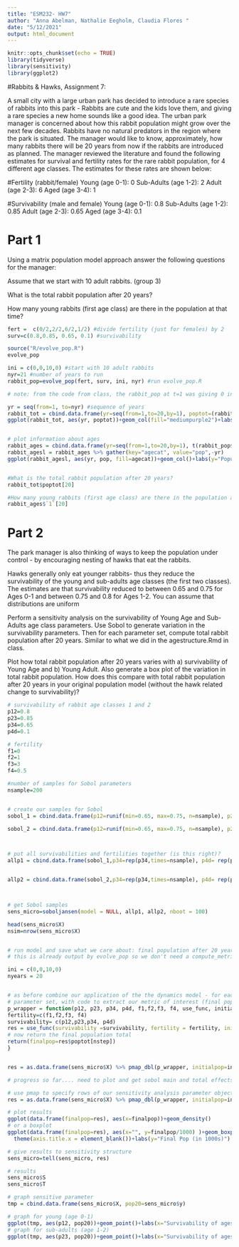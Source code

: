 ```yaml
---
title: "ESM232- HW7"
author: "Anna Abelman, Nathalie Eegholm, Claudia Flores "
date: "5/12/2021"
output: html_document
---
```


```r
knitr::opts_chunk$set(echo = TRUE)
library(tidyverse)
library(sensitivity)
library(ggplot2)
```

#Rabbits & Hawks, Assignment 7:

A small city with a large urban park has decided to introduce a rare species of rabbits into this park - Rabbits are cute and the kids love them, and giving a rare species a new home sounds like a good idea. The urban park manager is concerned about how this rabbit population might grow over the next few decades. Rabbits have no natural predators in the region where the park is situated. The manager would like to know, approximately, how many rabbits there will be 20 years from now if the rabbits are introduced as planned. The manager reviewed the literature and found the following estimates for survival and fertility rates for the rare rabbit population, for 4 different age classes. The estimates for these rates are shown below:

#Fertility (rabbit/female)
Young (age 0-1): 0
Sub-Adults (age 1-2): 2
Adult (age 2-3): 6
Aged (age 3-4): 1

#Survivability (male and female)
Young (age 0-1): 0.8
Sub-Adults (age 1-2): 0.85
Adult (age 2-3): 0.65
Aged (age 3-4): 0.1


# Part 1
Using a matrix population model approach answer the following questions for the manager:

Assume that we start with 10 adult rabbits. (group 3)

What is the total rabbit population after 20 years?

How many young rabbits (first age class) are there in the population at that time?


```r

fert =  c(0/2,2/2,6/2,1/2) #divide fertility (just for females) by 2
surv=c(0.8,0.85, 0.65, 0.1) #survivability 

source("R/evolve_pop.R")
evolve_pop

ini = c(0,0,10,0) #start with 10 adult rabbits
nyr=21 #number of years to run 
rabbit_pop=evolve_pop(fert, surv, ini, nyr) #run evolve_pop.R

# note: from the code from class, the rabbit_pop at t=1 was giving 0 instead of 10, so I had to account for this in lines 57 and 62 when creating the dataframes

yr = seq(from=1, to=nyr) #sequence of years
rabbit_tot = cbind.data.frame(yr=seq(from=1,to=20,by=1), poptot=(rabbit_pop$poptot[2:21]))
ggplot(rabbit_tot, aes(yr, poptot))+geom_col(fill="mediumpurple2")+labs(y="Total Rabbit Population", x="Year")


# plot information about ages
rabbit_ages = cbind.data.frame(yr=seq(from=1,to=20,by=1), t(rabbit_pop$popbyage[,1:20]))
rabbit_agesl = rabbit_ages %>% gather(key="agecat", value="pop",-yr)
ggplot(rabbit_agesl, aes(yr, pop, fill=agecat))+geom_col()+labs(y="Population", fill="Age Group")


#What is the total rabbit population after 20 years?
rabbit_tot$poptot[20]

#How many young rabbits (first age class) are there in the population at that time?
rabbit_ages$`1`[20]
```


# Part 2
The park manager is also thinking of ways to keep the population under control - by encouraging nesting of hawks that eat the rabbits. 

Hawks generally only eat  younger rabbits- thus they reduce the survivability of the young and sub-adults age classes (the first two classes).  The estimates are that survivability reduced to between 0.65 and 0.75 for Ages 0-1 and between 0.75 and 0.8 for Ages 1-2. You can assume that distributions are uniform

Perform a sensitivity analysis on the survivability of Young Age and Sub-Adults age class parameters.  Use Sobol to generate variation in the survivability parameters. Then for each parameter set, compute total rabbit population after 20 years. Similar to what we did in the agestructure.Rmd in class. 

Plot how total rabbit population after 20 years varies with a) survivability of Young Age and b) Young Adult.  Also generate a box plot of the variation in total rabbit population.  How does this compare with total rabbit population after 20 years in your original population model (without the hawk related change to survivability)?



```r
# survivability of rabbit age classes 1 and 2
p12=0.8
p23=0.85
p34=0.65
p4d=0.1

# fertility
f1=0
f2=1
f3=3
f4=0.5

#number of samples for Sobol parameters
nsample=200


# create our samples for Sobol
sobol_1 = cbind.data.frame(p12=runif(min=0.65, max=0.75, n=nsample), p23 = runif(min=0.75, max=0.8, n=nsample))

sobol_2 = cbind.data.frame(p12=runif(min=0.65, max=0.75, n=nsample), p23 = runif(min=0.75, max=0.8, n=nsample))



# put all survivabilities and fertilities together (is this right)?
allp1 = cbind.data.frame(sobol_1,p34=rep(p34,times=nsample), p4d= rep(p4d,times=nsample), f1=rep(f1,times=nsample), f2= rep(f2,times=nsample),f3=rep(f3,times=nsample),f4= rep(f4,times=nsample))


allp2 = cbind.data.frame(sobol_2,p34=rep(p34,times=nsample), p4d= rep(p4d,times=nsample), f1=rep(f1,times=nsample), f2= rep(f2,times=nsample),f3=rep(f3,times=nsample),f4= rep(f4,times=nsample))



# get Sobol samples
sens_micro=soboljansen(model = NULL, allp1, allp2, nboot = 100)

head(sens_micro$X)
nsim=nrow(sens_micro$X)


# run model and save what we care about: final population after 20 years 
# this is already output by evolve_pop so we don't need a compute_metric function

ini = c(0,0,10,0)
nyears = 20


# as before combine our application of the the dynamics model - for each
# parameter set, with code to extract our metric of interest (final population)
p_wrapper = function(p12, p23, p34, p4d, f1,f2,f3, f4, use_func, initialpop, nstep ) {
fertility=c(f1,f2,f3, f4)
survivability= c(p12,p23,p34, p4d)
res = use_func(survivability =survivability, fertility = fertility, initialpop=initialpop, nstep=nstep)
# now return the final population total
return(finalpop=res$poptot[nstep])
}


res = as.data.frame(sens_micro$X) %>% pmap_dbl(p_wrapper, initialpop=ini, nstep=nyears, use_func=evolve_pop)
```

```r
# progress so far.... need to plot and get sobol main and total effects

# use pmap to specify rows of our sensitivity analysis parameter object 
res = as.data.frame(sens_micro$X) %>% pmap_dbl(p_wrapper, initialpop=ini, nstep=nyears, use_func=evolve_pop)

# plot results 
ggplot(data.frame(finalpop=res), aes(x=finalpop))+geom_density()
# or a boxplot
ggplot(data.frame(finalpop=res), aes(x="", y=finalpop/1000) )+geom_boxplot(fill="blue")+
  theme(axis.title.x = element_blank())+labs(y="Final Pop (in 1000s)")

# give results to sensitivity structure
sens_micro=tell(sens_micro, res)

# results
sens_micro$S
sens_micro$T

# graph sensitive parameter
tmp = cbind.data.frame(sens_micro$X, pop20=sens_micro$y)

# graph for young (age 0-1)
ggplot(tmp, aes(p12, pop20))+geom_point()+labs(x="Survivability of ages 0 to 1 ",y="pop after 20 years")
# graph for sub-adults (age 1-2)
ggplot(tmp, aes(p23, pop20))+geom_point()+labs(x="Survivability of ages 1 to 2",y="pop after 20 years")
```
